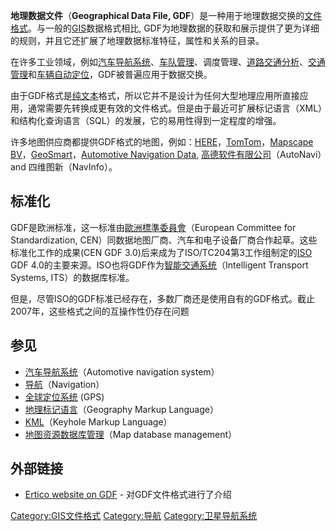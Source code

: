 {{Link style|time=2015-12-13T13:00:48+00:00}}
{{NoteTA|G1=IT}}
'''地理数据文件'''（'''Geographical Data File, GDF'''）是一种用于地理数据交换的[[文件格式|文件格式]]。与一般的[[地理信息系统|GIS]]数据格式相比, GDF为地理数据的获取和展示提供了更为详细的规则，并且它还扩展了地理数据标准特征，属性和关系的目录。

在许多工业领域，例如[[:en:automotive_navigation_system|汽车导航系统]]、[[:en:fleet_management|车队管理]]、调度管理、[[:en:road_traffic_analysis|道路交通分析]]、[[:en:Category:Road_traffic_management|交通管理]]和[[:en:automatic_vehicle_location|车辆自动定位]]，GDF被普遍应用于数据交换。

由于GDF格式是[[:en:plain-text|纯文本]]格式，所以它并不是设计为任何大型地理应用所直接应用，通常需要先转换成更有效的文件格式。但是由于最近可扩展标记语言（XML）和结构化查询语言（SQL）的发展，它的易用性得到一定程度的增强。

许多地图供应商都提供GDF格式的地图，例如：[[:en:Here_(company)|HERE]]，[[TomTom|TomTom]]，[[:en:Mapscape_BV|Mapscape BV]]，[[:en:GeoSmart|GeoSmart]]，[[:en:Automotive_Navigation_Data|Automotive Navigation Data]], [[高德软件有限公司|高德软件有限公司]]（AutoNavi）and 四维图新（NavInfo）。

== 标准化 ==

GDF是欧洲标准，这一标准由[[歐洲標準委員會|歐洲標準委員會]]（European Committee for Standardization, CEN）同数据地图厂商、汽车和电子设备厂商合作起草。这些标准化工作的成果(CEN GDF 3.0)后来成为了ISO/TC204第3工作组制定的[[ISO|ISO]] GDF 4.0的主要来源。ISO也将GDF作为[[智能交通系统|智能交通系统]]（Intelligent Transport Systems, ITS）的数据库标准。

但是，尽管ISO的GDF标准已经存在，多数厂商还是使用自有的GDF格式。截止2007年，这些格式之间的互操作性仍存在问题

== 参见 ==
* [[汽车导航系统|汽车导航系统]]（Automotive navigation system）
* [[导航|导航]]（Navigation）
* [[全球定位系统|全球定位系统]] (GPS)
* [[地理标记语言|地理标记语言]]（Geography Markup Language）
* [[KML|KML]]（Keyhole Markup Language）
* [[地图资源数据库管理|地图资源数据库管理]]（Map database management）

== 外部链接 ==
* {{en}}[https://web.archive.org/web/20080204052353/http://www.ertico.com/en/links/links/gdf_-_geographic_data_files.htm Ertico website on GDF] - 对GDF文件格式进行了介绍


[[Category:GIS文件格式|Category:GIS文件格式]]
[[Category:导航|Category:导航]]
[[Category:卫星导航系统|Category:卫星导航系统]]